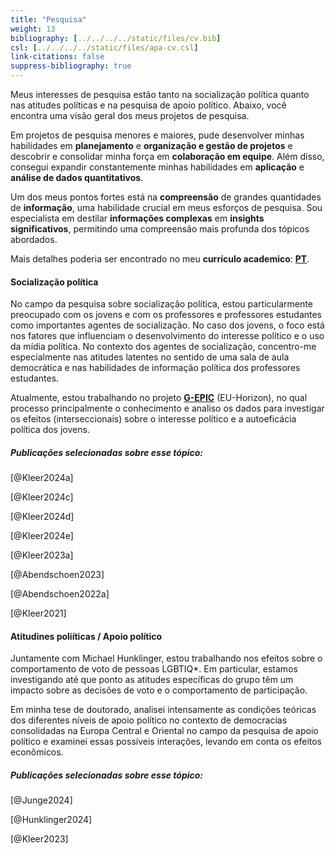```yaml
---
title: "Pesquisa"
weight: 13
bibliography: [../../../../static/files/cv.bib]
csl: [../../../../static/files/apa-cv.csl]
link-citations: false
suppress-bibliography: true
---
```


Meus interesses de pesquisa estão tanto na socialização política quanto nas atitudes políticas e na pesquisa de apoio político. Abaixo, você encontra uma visão geral dos meus projetos de pesquisa.

Em projetos de pesquisa menores e maiores, pude desenvolver minhas habilidades em **planejamento** e **organização e gestão de projetos** e descobrir e consolidar minha força em **colaboração em equipe**. Além disso, consegui expandir constantemente minhas habilidades em **aplicação** e **análise de dados quantitativos**.

Um dos meus pontos fortes está na **compreensão** de grandes quantidades de **informação**, uma habilidade crucial em meus esforços de pesquisa. Sou especialista em destilar **informações complexas** em **insights significativos**, permitindo uma compreensão mais profunda dos tópicos abordados.

Mais detalhes poderia ser encontrado no meu **currículo academico**: [**PT**](https://bpkleer.github.io/files/cvs-kleer-br.pdf).

#### Socialização política
No campo da pesquisa sobre socialização política, estou particularmente preocupado com os jovens e com os professores e professores estudantes como importantes agentes de socialização. No caso dos jovens, o foco está nos fatores que influenciam o desenvolvimento do interesse político e o uso da mídia política. No contexto dos agentes de socialização, concentro-me especialmente nas atitudes latentes no sentido de uma sala de aula democrática e nas habilidades de informação política dos professores estudantes.

Atualmente, estou trabalhando no projeto [**G-EPIC**](https://www.g-epic.eu) (EU-Horizon), no qual processo principalmente o conhecimento e analiso os dados para investigar os efeitos (interseccionais) sobre o interesse político e a autoeficácia política dos jovens.


##### Publicações selecionadas sobre esse tópico:

[@Kleer2024a]

[@Kleer2024c]

[@Kleer2024d]

[@Kleer2024e]

[@Kleer2023a]

[@Abendschoen2023]

[@Abendschoen2022a]

[@Kleer2021]


#### Atitudines poliíticas / Apoio político
Juntamente com Michael Hunklinger, estou trabalhando nos efeitos sobre o comportamento de voto de pessoas LGBTIQ\*. Em particular, estamos investigando até que ponto as atitudes específicas do grupo têm um impacto sobre as decisões de voto e o comportamento de participação. 

Em minha tese de doutorado, analisei intensamente as condições teóricas dos diferentes níveis de apoio político no contexto de democracias consolidadas na Europa Central e Oriental no campo da pesquisa de apoio político e examinei essas possíveis interações, levando em conta os efeitos econômicos.


##### Publicações selecionadas sobre esse tópico:

[@Junge2024]

[@Hunklinger2024]

[@Kleer2023]